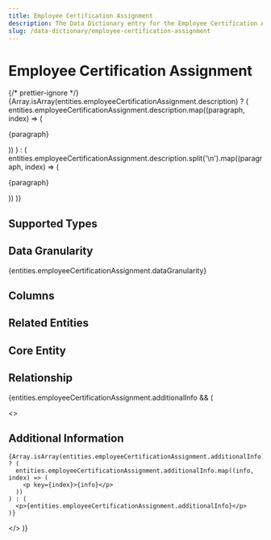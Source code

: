 ```yaml
---
title: Employee Certification Assignment
description: The Data Dictionary entry for the Employee Certification Assignment entity
slug: /data-dictionary/employee-certification-assignment
---
```



# Employee Certification Assignment

{/* prettier-ignore */}
{Array.isArray(entities.employeeCertificationAssignment.description) ? (
  entities.employeeCertificationAssignment.description.map((paragraph, index) => (
    <p key={index}>{paragraph}</p>
))
) : (
entities.employeeCertificationAssignment.description.split('\n').map((paragraph, index) => (

<p key={index}>{paragraph}</p>
)) )}

## Supported Types

<SupportedTypesTable
  supportedTypes={entities.employeeCertificationAssignment.supportedTypes}
/>

## Data Granularity

{entities.employeeCertificationAssignment.dataGranularity}

## Columns

<ColumnsTable columns={entities.employeeCertificationAssignment.columns} />

## Related Entities

<RelatedEntitiesList
  relatedEntities={entities.employeeCertificationAssignment.relatedEntities}
/>

## Core Entity

<CoreEntityTable
  coreEntities={entities.employeeCertificationAssignment.coreEntity}
/>

## Relationship

<RelationshipTable
  relationship={entities.employeeCertificationAssignment.relationship}
  simple={true}
/>

{entities.employeeCertificationAssignment.additionalInfo && (

  <>
    <h2>Additional Information</h2>

    {Array.isArray(entities.employeeCertificationAssignment.additionalInfo) ? (
      entities.employeeCertificationAssignment.additionalInfo.map((info, index) => (
        <p key={index}>{info}</p>
      ))
    ) : (
      <p>{entities.employeeCertificationAssignment.additionalInfo}</p>
    )}

  </>
)}
